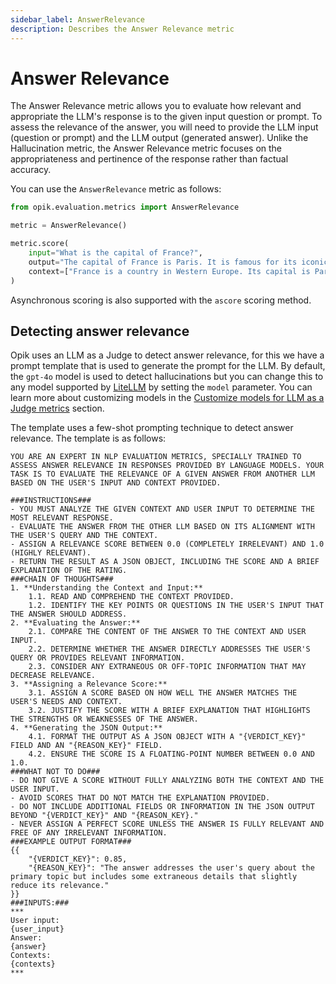 ```yaml
---
sidebar_label: AnswerRelevance
description: Describes the Answer Relevance metric
---
```


# Answer Relevance

The Answer Relevance metric allows you to evaluate how relevant and appropriate the LLM's response is to the given input question or prompt. To assess the relevance of the answer, you will need to provide the LLM input (question or prompt) and the LLM output (generated answer). Unlike the Hallucination metric, the Answer Relevance metric focuses on the appropriateness and pertinence of the response rather than factual accuracy.

You can use the `AnswerRelevance` metric as follows:

```python
from opik.evaluation.metrics import AnswerRelevance

metric = AnswerRelevance()

metric.score(
    input="What is the capital of France?",
    output="The capital of France is Paris. It is famous for its iconic Eiffel Tower and rich cultural heritage.",
    context=["France is a country in Western Europe. Its capital is Paris, which is known for landmarks like the Eiffel Tower."],
)
```

Asynchronous scoring is also supported with the `ascore` scoring method.

## Detecting answer relevance

Opik uses an LLM as a Judge to detect answer relevance, for this we have a prompt template that is used to generate the prompt for the LLM. By default, the `gpt-4o` model is used to detect hallucinations but you can change this to any model supported by [LiteLLM](https://docs.litellm.ai/docs/providers) by setting the `model` parameter. You can learn more about customizing models in the [Customize models for LLM as a Judge metrics](/evaluation/metrics/custom_model) section.

The template uses a few-shot prompting technique to detect answer relevance. The template is as follows:

```
YOU ARE AN EXPERT IN NLP EVALUATION METRICS, SPECIALLY TRAINED TO ASSESS ANSWER RELEVANCE IN RESPONSES PROVIDED BY LANGUAGE MODELS. YOUR TASK IS TO EVALUATE THE RELEVANCE OF A GIVEN ANSWER FROM ANOTHER LLM BASED ON THE USER'S INPUT AND CONTEXT PROVIDED.

###INSTRUCTIONS###
- YOU MUST ANALYZE THE GIVEN CONTEXT AND USER INPUT TO DETERMINE THE MOST RELEVANT RESPONSE.
- EVALUATE THE ANSWER FROM THE OTHER LLM BASED ON ITS ALIGNMENT WITH THE USER'S QUERY AND THE CONTEXT.
- ASSIGN A RELEVANCE SCORE BETWEEN 0.0 (COMPLETELY IRRELEVANT) AND 1.0 (HIGHLY RELEVANT).
- RETURN THE RESULT AS A JSON OBJECT, INCLUDING THE SCORE AND A BRIEF EXPLANATION OF THE RATING.
###CHAIN OF THOUGHTS###
1. **Understanding the Context and Input:**
    1.1. READ AND COMPREHEND THE CONTEXT PROVIDED.
    1.2. IDENTIFY THE KEY POINTS OR QUESTIONS IN THE USER'S INPUT THAT THE ANSWER SHOULD ADDRESS.
2. **Evaluating the Answer:**
    2.1. COMPARE THE CONTENT OF THE ANSWER TO THE CONTEXT AND USER INPUT.
    2.2. DETERMINE WHETHER THE ANSWER DIRECTLY ADDRESSES THE USER'S QUERY OR PROVIDES RELEVANT INFORMATION.
    2.3. CONSIDER ANY EXTRANEOUS OR OFF-TOPIC INFORMATION THAT MAY DECREASE RELEVANCE.
3. **Assigning a Relevance Score:**
    3.1. ASSIGN A SCORE BASED ON HOW WELL THE ANSWER MATCHES THE USER'S NEEDS AND CONTEXT.
    3.2. JUSTIFY THE SCORE WITH A BRIEF EXPLANATION THAT HIGHLIGHTS THE STRENGTHS OR WEAKNESSES OF THE ANSWER.
4. **Generating the JSON Output:**
    4.1. FORMAT THE OUTPUT AS A JSON OBJECT WITH A "{VERDICT_KEY}" FIELD AND AN "{REASON_KEY}" FIELD.
    4.2. ENSURE THE SCORE IS A FLOATING-POINT NUMBER BETWEEN 0.0 AND 1.0.
###WHAT NOT TO DO###
- DO NOT GIVE A SCORE WITHOUT FULLY ANALYZING BOTH THE CONTEXT AND THE USER INPUT.
- AVOID SCORES THAT DO NOT MATCH THE EXPLANATION PROVIDED.
- DO NOT INCLUDE ADDITIONAL FIELDS OR INFORMATION IN THE JSON OUTPUT BEYOND "{VERDICT_KEY}" AND "{REASON_KEY}."
- NEVER ASSIGN A PERFECT SCORE UNLESS THE ANSWER IS FULLY RELEVANT AND FREE OF ANY IRRELEVANT INFORMATION.
###EXAMPLE OUTPUT FORMAT###
{{
    "{VERDICT_KEY}": 0.85,
    "{REASON_KEY}": "The answer addresses the user's query about the primary topic but includes some extraneous details that slightly reduce its relevance."
}}
###INPUTS:###
***
User input:
{user_input}
Answer:
{answer}
Contexts:
{contexts}
***
```
